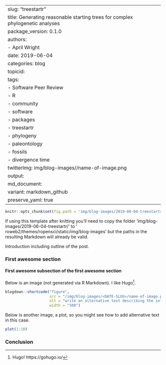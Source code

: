 
---
slug: "treestartr"
title: Generating reasonable starting trees for complex phylogenetic analyses
package_version: 0.1.0
authors:
  - April Wright
date: 2019-06-04
categories: blog
topicid:
tags:
- Software Peer Review
- R
- community
- software
- packages
- treestartr
- phylogeny
- paleontology
- fossils
- divergence time
twitterImg: img/blog-images/<DATE-SLUG>/name-of-image.png
output: 
  md_document:
    variant: markdown_github
    preserve_yaml: true
---


```r
knitr::opts_chunk$set(fig.path = 'img/blog-images/2019-06-04-treestartr/')
```

If using this template after knitting you'll need to copy the folder 'img/blog-images/2019-06-04-treestartr/' to ' roweb2/themes/ropensci/static/img/blog-images' but the paths in the resulting Markdown will already be valid.

Introduction including outline of the post.

### First awesome section

#### First awesome subsection of the first awesome section

Below is an image (not generated via R Markdown). I like Hugo[^1].

```r
blogdown::shortcode("figure",
                    src = "/img/blog-images/<DATE-SLUG>/name-of-image.png",
                    alt = "write an alternative text describing the information contained in the image",
                    width = "500")
```

Below is another image, a plot, so you might see how to add alternative text in this case.


```r
plot(1:10)
```


### Conclusion

[^1]: Hugo! https://gohugo.io/